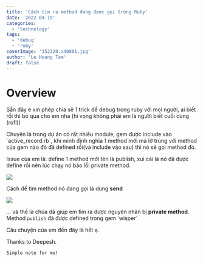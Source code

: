 ```yaml
---
title: 'Cách tìm ra method đang được gọi trong Ruby'
date: '2022-04-19'
categories:
  - 'technology'
tags:
  - 'debug'
  - 'ruby'
coverImage: '352320.x40801.jpg'
author: 'Le Hoang Tam'
draft: false
---
```


# Overview

<TOCInline toc={props.toc} exclude="Overview" toHeading={2} />
Sẵn đây e xin phép chia sẽ 1 trick để debug trong ruby với mọi người, ai biết rồi thì bỏ qua cho em nha
(hi vọng không phải em là người biết cuối cùng (rofl))

Chuyện là trong dự án có rất nhiều module, gem được include vào \`active_record.rb\`, khi mình định nghĩa 1 method mới mà lỡ trùng với method của gem nào đó đã defined rồi(và include vào sau) thì nó sẽ gọi method đó.

Issue của em là: define 1 method mới tên là publish, xui cái là nó đã được define rồi nên lúc chạy nó bào lỗi private method.

![](/static/blog/images/send-ruby.png)

Cách để tìm method nó đang gọi là dùng **send**

![](/static/blog/images/send-ruby-to-find-private-method.png)

... và thế là chúa đã giúp em tìm ra được nguyên nhân bị **private method**. Method `publish` đã được defined trong gem \`wisper\`

Câu chuyện của em đến đây là hết ạ.

Thanks to Deepesh.

```
Simple note for me!
```
